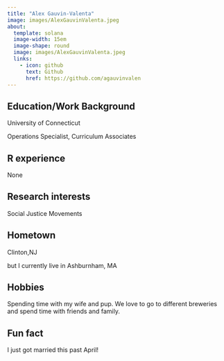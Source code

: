 ```yaml
---
title: "Alex Gauvin-Valenta"
image: images/AlexGauvinValenta.jpeg
about:
  template: solana
  image-width: 15em
  image-shape: round
  image: images/AlexGauvinValenta.jpeg
  links:
    - icon: github
      text: Github
      href: https://github.com/agauvinvalen
---
```


## Education/Work Background
University of Connecticut

Operations Specialist, Curriculum Associates

## R experience
None

## Research interests
Social Justice Movements

## Hometown
Clinton,NJ 

but I currently live in Ashburnham, MA

## Hobbies
Spending time with my wife and pup. We love to go to different breweries and spend time with friends and family.

## Fun fact
I just got married this past April!